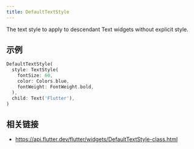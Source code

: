 ```yaml
---
title: DefaultTextStyle
---
```


The text style to apply to descendant Text widgets without explicit style.


## 示例

```dart liveslice=DefaultTextStyle
DefaultTextStyle(
  style: TextStyle(
    fontSize: 60,
    color: Colors.blue,
    fontWeight: FontWeight.bold,
  ),
  child: Text('Flutter'),
)
```

## 相关链接

- https://api.flutter.dev/flutter/widgets/DefaultTextStyle-class.html

